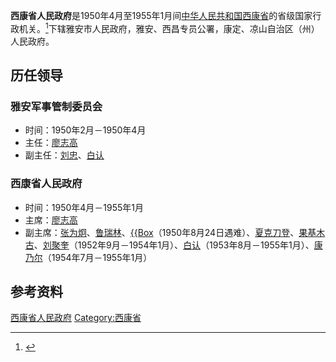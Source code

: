 '''西康省人民政府'''是1950年4月至1955年1月间[[中华人民共和国|中华人民共和国]][[西康省_(中华人民共和国)|西康省]]的省级国家行政机关。<ref>{{Cite book|title=中华人民共和国职官志|author=何虎生, 李耀东, 向常福主编|publisher=中国社会出版社|year=2003|isbn=9787800883934|location=北京|pages=}}</ref>下辖雅安市人民政府，雅安、西昌专员公署，康定、凉山自治区（州）人民政府。

== 历任领导 ==
=== 雅安军事管制委员会 ===
* 时间：1950年2月－1950年4月
* 主任：[[廖志高|廖志高]]
* 副主任：[[刘忠_(中将)|刘忠]]、[[白认|白认]]

=== 西康省人民政府 ===
* 时间：1950年4月－1955年1月
* 主席：[[廖志高|廖志高]]
* 副主席：[[张为炯|张为炯]]、[[鲁瑞林|鲁瑞林]]、[[格达·洛桑登真·扎巴他耶|{{Box]]（1950年8月24日遇难）、[[夏克刀登|夏克刀登]]、[[果基木古|果基木古]]、[[刘聚奎|刘聚奎]]（1952年9月－1954年1月）、[[白认|白认]]（1953年8月－1955年1月）、[[康乃尔_(1910年)|康乃尔]]（1954年7月－1955年1月）

== 参考资料 ==
{{reflist}}

{{西康行政长官}}

[[Category:西康省人民政府|]]
[[Category:西康省|Category:西康省]]